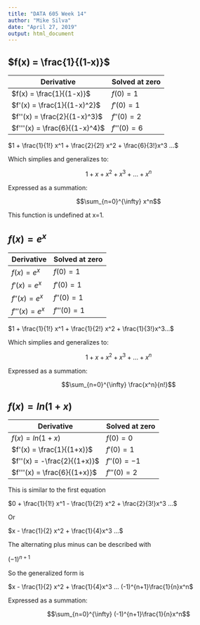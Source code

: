 ```yaml
---
title: "DATA 605 Week 14"
author: "Mike Silva"
date: "April 27, 2019"
output: html_document
---
```


## $f(x) = \frac{1}{(1-x)}$

| Derivative                   | Solved at zero |
|------------------------------|----------------|
| $f(x) = \frac{1}{(1-x)}$     | $f(0) = 1$     |
| $f'(x) = \frac{1}{(1-x)^2}$  | $f'(0) = 1$    |
| $f''(x) = \frac{2}{(1-x)^3}$ | $f''(0) = 2$   |
| $f'''(x) = \frac{6}{(1-x)^4}$| $f'''(0) = 6$  |

$1 + \frac{1}{1!} x^1 + \frac{2}{2!} x^2 + \frac{6}{3!}x^3 ...$

Which simplies and generalizes to:

$$1 + x +x^2 + x^3 + ... + x^n$$

Expressed as a summation:

$$\sum_{n=0}^{\infty} x^n$$

This function is undefined at x=1.

## $f(x) = e^x$

| Derivative     | Solved at zero |
|----------------|----------------|
| $f(x) = e^x$   | $f(0) = 1$     |
| $f'(x) = e^x$  | $f'(0) = 1$    |
| $f''(x) = e^x$ | $f''(0) = 1$   |
| $f'''(x) = e^x$| $f'''(0) = 1$  |

$1 + \frac{1}{1!} x^1 + \frac{1}{2!} x^2 + \frac{1}{3!}x^3...$

Which simplies and generalizes to:

$$1 + x +x^2 + x^3 + ... + x^n$$


Expressed as a summation:

$$\sum_{n=0}^{\infty} \frac{x^n}{n!}$$

## $f(x) = ln(1+x)$

| Derivative                  | Solved at zero |
|-----------------------------|----------------|
| $f(x) = ln(1+x)$            | $f(0) = 0$     |
| $f'(x) = \frac{1}{(1+x)}$   | $f'(0) = 1$    |
| $f''(x) = -\frac{2}{(1+x)}$ | $f''(0) = -1$  |
| $f'''(x) = \frac{6}{(1+x)}$ | $f'''(0) = 2$  |

This is similar to the first equation

$0 + \frac{1}{1!} x^1 - \frac{1}{2!} x^2 + \frac{2}{3!}x^3 ...$

Or

$x - \frac{1}{2} x^2 + \frac{1}{4}x^3 ...$

The alternating plus minus can be described with 

$(-1)^{n+1}$

So the generalized form is 

$x - \frac{1}{2} x^2 + \frac{1}{4}x^3 ... (-1)^{n+1}\frac{1}{n}x^n$

Expressed as a summation:

$$\sum_{n=0}^{\infty} (-1)^{n+1}\frac{1}{n}x^n$$